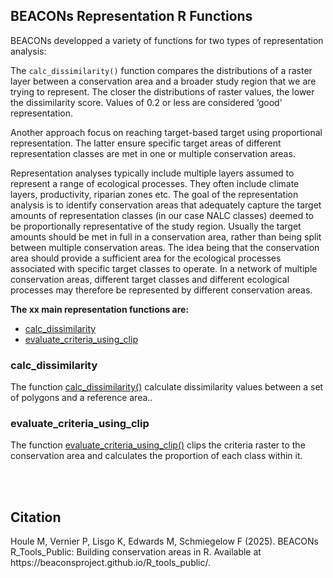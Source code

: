 ## BEACONs Representation R Functions
BEACONs developped a variety of functions for two types of representation analysis: 

The `calc_dissimilarity()` function compares the distributions of a raster layer between a conservation area and a broader study region that we are trying to represent. The closer the distributions of raster values, the lower the dissimilarity score. Values of 0.2 or less are considered 'good' representation. 

Another approach focus on reaching target-based target using proportional representation. The latter ensure specific target areas of different representation classes are met in one or multiple conservation areas.  

Representation analyses typically include multiple layers assumed to represent a range of ecological processes. They often include climate layers, productivity, riparian zones etc. The goal of the representation analysis is to identify conservation areas that adequately capture the target amounts of representation classes (in our case NALC classes) deemed to be proportionally representative of the study region. Usually the target amounts should be met in full in a conservation area, rather than being split between multiple conservation areas. The idea being that the conservation area should provide a sufficient area for the ecological processes associated with specific target classes to operate. In a network of multiple conservation areas, different target classes and different ecological processes may therefore be represented by different conservation areas.


**The xx main representation functions are:**

- [calc_dissimilarity](calc_dissimilarity.qmd)
- [evaluate_criteria_using_clip](evaluate_criteria_using_clip.qmd)


### calc_dissimilarity

The function [calc_dissimilarity()](calc_dissimilarity.qmd) calculate dissimilarity values between a set of polygons and a reference area..


### evaluate_criteria_using_clip

The function [evaluate_criteria_using_clip()](evaluate_criteria_using_clip.qmd) clips the criteria raster to the conservation area and calculates the proportion of each class within it.


<br>
<br>

## Citation
Houle M, Vernier P, Lisgo K, Edwards M, Schmiegelow F (2025). BEACONs R_Tools_Public: Building conservation areas in R. Available at https://beaconsproject.github.io/R_tools_public/.